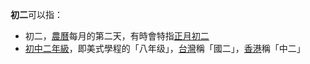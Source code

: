 '''初二'''可以指：
* 初二，[[農曆|農曆]]每月的第二天，有時會特指[[正月初二|正月初二]]
* [[初中二年級|初中二年級]]，即美式學程的「八年级」，[[台灣|台灣]]稱「國二」，[[香港|香港]]稱「中二」
{{disambig|Cat=二字中國相關消歧義}}